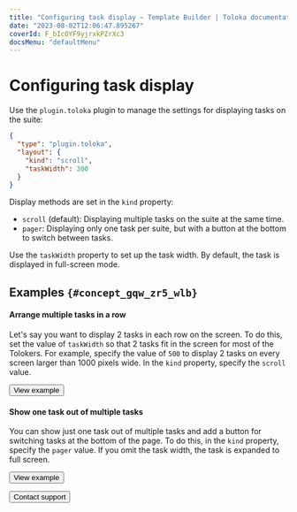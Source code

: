 ```yaml
---
title: "Configuring task display — Template Builder | Toloka documentation"
date: "2023-08-02T12:06:47.895267"
coverId: F_bIcOYF9yjrxkPZrXc3
docsMenu: "defaultMenu"
---
```


# Configuring task display

Use the `plugin.toloka` plugin to manage the settings for displaying tasks on the suite:

```json
{
  "type": "plugin.toloka",
  "layout": {
    "kind": "scroll",
    "taskWidth": 300
  }
}
```

Display methods are set in the `kind` property:

- `scroll` (default): Displaying multiple tasks on the suite at the same time.
- `pager`: Displaying only one task per suite, but with a button at the bottom to switch between tasks.

Use the `taskWidth` property to set up the task width. By default, the task is displayed in full-screen mode.

## Examples `{#concept_gqw_zr5_wlb}`

#### Arrange multiple tasks in a row

Let's say you want to display 2 tasks in each row on the screen. To do this, set the value of `taskWidth` so that 2 tasks fit in the screen for most of the Tolokers. For example, specify the value of `500` to display 2 tasks on every screen larger than 1000 pixels wide. In the `kind` property, specify the `scroll` value.

<Button view="defaultInverse" size="l" type="link" url="https://ya.cc/t/XE6YjRFh3ttCWx">View example</Button>

#### Show one task out of multiple tasks

You can show just one task out of multiple tasks and add a button for switching tasks at the bottom of the page. To do this, in the `kind` property, specify the `pager` value. If you omit the task width, the task is expanded to full screen.

<Button view="defaultInverse" size="l" type="link" url="https://ya.cc/t/XE6YjRFh3ttCWx">View example</Button>

<p></p>

<Button view="defaultInverse" size="l" type="link" url="/docs/guide/troubleshooting/support?form-source=template-builder-operations-set-plugin-toloka">Contact support</Button>